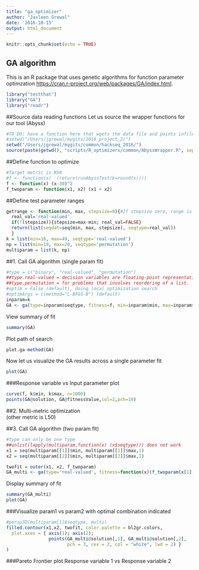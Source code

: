 ```yaml
---
title: "ga_optimizer"
author: "Jasleen Grewal"
date: '2016-10-15'
output: html_document
---
```


```r
knitr::opts_chunk$set(echo = TRUE)
```

## GA algorithm
This is an R package that uses genetic algorithms for function parameter optimzation <https://cran.r-project.org/web/packages/GA/index.html>.

```r
library("testthat")
library("GA")
library("readr")
```

##Source data reading functions 
Let us source the wrapper functions for our tool (Abyss)

```r
#TO DO: have a function here that wgets the data file and points infile var to downloaded file
#setwd("/Users/jgrewal/mygits/2016_project_2/")
setwd("/Users/jgrewal/mygits/common/hackseq_2016/")
source(paste(getwd(), "scripts/R_optimizers/common/AbyssWrapper.R", sep="/"))
```

##Define function to optimize
```r
#Target metric is N50
#f <- function(x)  (return(runAbyssTest(k=round(x))))
f <- function(x) (x-30)^2
f_twoparam <- function(x1, x2) (x1 + x2)
```

##Define test parameter ranges
```r
getrange <- function(min, max, stepsize=0){#If stepsize zero, range is continuous
  real_val='real-valued'
  if(!(stepsize)){stepsize=max-min; real_val=FALSE}
  return(list(seqdat=seq(min, max, stepsize), seqtype=real_val))
  }
k = list(min=16, max=49, seqtype='real-valued')
np = list(min=10, max=20, seqtype='permutation')
multiparam = list(k, np)
```

##1. Call GA algorithm (single param fit)
```r
#type = c("binary", "real-valued", "permutation")
##type.real-valued = decision variables are floating-point representations of real numbers. 
##type.permutation = for problems that involves reordering of a list.
#optim = False (default), doing local optimization search
#optimArgs = c(method="L-BFGS-B") (default) 
inparam=k
GA <- ga(type=inparam$seqtype, fitness=f, min=inparam$min, max=inparam$max, monitor=TRUE)
```
View summary of fit
```r
summary(GA)
```
Plot path of search
```r
plot.ga-method(GA)

```
Now let us visualize the GA results across a single parameter fit
```r
plot(GA)
```

###Response variable vs Input parameter plot
```r
curve(f, k$min, k$max, n=1000)
points(GA@solution, GA@fitnessValue,col=2,pch=19)
```

##2. Multi-metric optimization  
(other metric is L50)  

##3. Call GA algorithm (two param fit)
```r
#type can only be one type 
##unlist(lapply(multiparam,function(x) (x$seqtype))) does not work
x1 = seq(multiparam[[1]]$min, multiparam[[1]]$max,1)
x2 = seq(multiparam[[2]]$min, multiparam[[2]]$max,1)

twofit = outer(x1, x2, f_twoparam)
GA_multi <- ga(type='real-valued', fitness=function(x)(f_twoparam(x[1],x[2])), min=unlist(lapply(multiparam,function(x) (x$min))), max=unlist(lapply(multiparam,function(x) (x$max))), monitor=TRUE)
```
Display summary of fit
```r
summary(GA_multi)
plot(GA)
```

###Visualize param1 vs param2 with optimal combination indicated
```r
#persp3D(multiparam[1]$seqtype, multi)
filled.contour(x1,x2, twofit, color.palette = bl2gr.colors, 
  plot.axes = { axis(1); axis(2); 
                points(GA_multi@solution[,1], GA_multi@solution[,2], 
                       pch = 3, cex = 2, col = "white", lwd = 2) }
)
```

###Pareto Frontier plot 
Response variable 1 vs Response variable 2
```r

```
